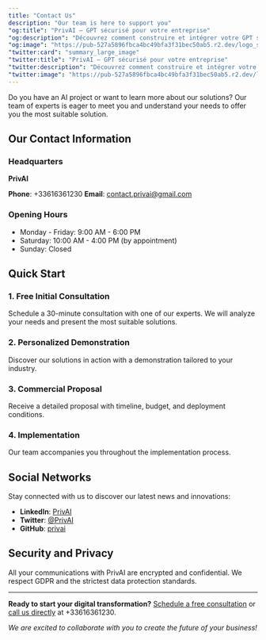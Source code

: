 ```yaml
---
title: "Contact Us"
description: "Our team is here to support you"
"og:title": "PrivAI – GPT sécurisé pour votre entreprise"
"og:description": "Découvrez comment construire et intégrer votre GPT sécurisé avec PrivAI."
"og:image": "https://pub-527a5896fbca4bc49bfa3f31bec50ab5.r2.dev/logo_square.png"
"twitter:card": "summary_large_image"
"twitter:title": "PrivAI – GPT sécurisé pour votre entreprise"
"twitter:description": "Découvrez comment construire et intégrer votre GPT sécurisé avec PrivAI."
"twitter:image": "https://pub-527a5896fbca4bc49bfa3f31bec50ab5.r2.dev/logo_square.png"
---
```


Do you have an AI project or want to learn more about our solutions? Our team of experts is eager to meet you and understand your needs to offer you the most suitable solution.

## Our Contact Information

### Headquarters
**PrivAI**

**Phone**: +33616361230
**Email**: contact.privai@gmail.com

### Opening Hours
- Monday - Friday: 9:00 AM - 6:00 PM  
- Saturday: 10:00 AM - 4:00 PM (by appointment)  
- Sunday: Closed  


## Quick Start

### 1. Free Initial Consultation
Schedule a 30-minute consultation with one of our experts. We will analyze your needs and present the most suitable solutions.

### 2. Personalized Demonstration
Discover our solutions in action with a demonstration tailored to your industry.

### 3. Commercial Proposal
Receive a detailed proposal with timeline, budget, and deployment conditions.

### 4. Implementation
Our team accompanies you throughout the implementation process.


## Social Networks

Stay connected with us to discover our latest news and innovations:

- **LinkedIn**: [PrivAI](https://linkedin.com/company/privai)
- **Twitter**: [@PrivAI](https://twitter.com/PrivAI)
- **GitHub**: [privai](https://github.com/privai)

## Security and Privacy

All your communications with PrivAI are encrypted and confidential. We respect GDPR and the strictest data protection standards.


---

**Ready to start your digital transformation?**
[Schedule a free consultation](#) or [call us directly](#) at +33616361230.

*We are excited to collaborate with you to create the future of your business!*